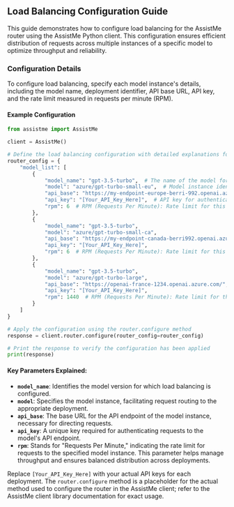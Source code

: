 ## Load Balancing Configuration Guide

This guide demonstrates how to configure load balancing for the AssistMe router using the AssistMe Python client. This configuration ensures efficient distribution of requests across multiple instances of a specific model to optimize throughput and reliability.

### Configuration Details

To configure load balancing, specify each model instance's details, including the model name, deployment identifier, API base URL, API key, and the rate limit measured in requests per minute (RPM).

#### Example Configuration

```python
from assistme import AssistMe

client = AssistMe()

# Define the load balancing configuration with detailed explanations for each parameter
router_config = {
    "model_list": [
        {
            "model_name": "gpt-3.5-turbo",  # The name of the model for load balancing
            "model": "azure/gpt-turbo-small-eu",  # Model instance identifier
            "api_base": "https://my-endpoint-europe-berri-992.openai.azure.com/",  # API base URL
            "api_key": "[Your_API_Key_Here]",  # API key for authentication
            "rpm": 6  # RPM (Requests Per Minute): Rate limit for this deployment
        },
        {
            "model_name": "gpt-3.5-turbo",
            "model": "azure/gpt-turbo-small-ca",
            "api_base": "https://my-endpoint-canada-berri992.openai.azure.com/",
            "api_key": "[Your_API_Key_Here]",
            "rpm": 6  # RPM (Requests Per Minute): Rate limit for this deployment
        },
        {
            "model_name": "gpt-3.5-turbo",
            "model": "azure/gpt-turbo-large",
            "api_base": "https://openai-france-1234.openai.azure.com/",
            "api_key": "[Your_API_Key_Here]",
            "rpm": 1440  # RPM (Requests Per Minute): Rate limit for this deployment
        }
    ]
}

# Apply the configuration using the router.configure method
response = client.router.configure(router_config=router_config)

# Print the response to verify the configuration has been applied
print(response)
```

#### Key Parameters Explained:

- **`model_name`**: Identifies the model version for which load balancing is configured.
- **`model`**: Specifies the model instance, facilitating request routing to the appropriate deployment.
- **`api_base`**: The base URL for the API endpoint of the model instance, necessary for directing requests.
- **`api_key`**: A unique key required for authenticating requests to the model's API endpoint.
- **`rpm`**: Stands for "Requests Per Minute," indicating the rate limit for requests to the specified model instance. This parameter helps manage throughput and ensures balanced distribution across deployments.

Replace `[Your_API_Key_Here]` with your actual API keys for each deployment. The `router.configure` method is a placeholder for the actual method used to configure the router in the AssistMe client; refer to the AssistMe client library documentation for exact usage.